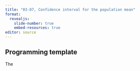 ```yaml
---
title: "03-07, Confidence interval for the population mean"
format: 
  revealjs:
    slide-number: true
    embed-resources: true
editor: source
---
```


## Programming template

:::notes
The
:::
  
